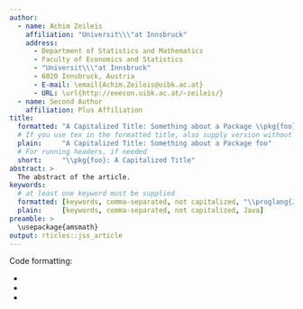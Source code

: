 ```yaml
---
author:
  - name: Achim Zeileis
    affiliation: "Universit\\\"at Innsbruck"
    address:
      - Department of Statistics and Mathematics
      - Faculty of Economics and Statistics
      - "Universit\\\"at Innsbruck"
      - 6020 Innsbruck, Austria
      - E-mail: \email{Achim.Zeileis@uibk.ac.at}
      - URL: \url{http://eeecon.uibk.ac.at/~zeileis/}
  - name: Second Author
    affiliation: Plus Affiliation
title:
  formatted: "A Capitalized Title: Something about a Package \\pkg{foo}"
  # If you use tex in the formatted title, also supply version without
  plain:     "A Capitalized Title: Something about a Package foo"
  # For running headers, if needed
  short:     "\\pkg{foo}: A Capitalized Title"
abstract: >
  The abstract of the article.
keywords:
  # at least one keyword must be supplied
  formatted: [keywords, comma-separated, not capitalized, "\\proglang{Java}"]
  plain:     [keywords, comma-separated, not capitalized, Java]
preamble: >
  \usepackage{amsmath}
output: rticles::jss_article
---
```


Code formatting:

* \proglang{Java}
* \pkg{plyr}
* \code{print("abc")}

